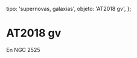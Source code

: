 
  tipo: 'supernovas, galaxias',
  objeto: 'AT2018 gv',
};

# AT2018 gv

En NGC 2525

<Imagen
  src="registro/at2018-gv_20180202_at2018gv_20180202_i88.jpg"
  fecha="20180202"
/>